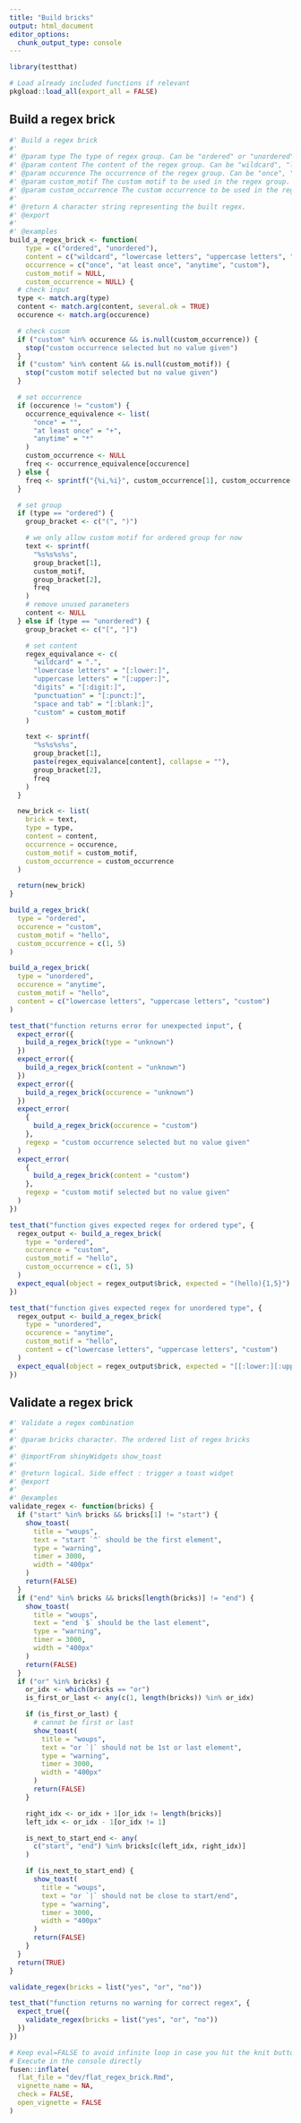 ```yaml
---
title: "Build bricks"
output: html_document
editor_options:
  chunk_output_type: console
---
```


```r
library(testthat)
```

```r
# Load already included functions if relevant
pkgload::load_all(export_all = FALSE)
```

## Build a regex brick

```r
#' Build a regex brick
#'
#' @param type The type of regex group. Can be "ordered" or "unordered".
#' @param content The content of the regex group. Can be "wildcard", "lowercase letters", "uppercase letters", "digits", "punctuation", "space and tab", or "custom".
#' @param occurence The occurrence of the regex group. Can be "once", "at least once", "anytime", or "custom".
#' @param custom_motif The custom motif to be used in the regex group. Only applicable if "custom" is selected for the content parameter.
#' @param custom_occurrence The custom occurrence to be used in the regex group. Only applicable if "custom" is selected for the occurrence parameter.
#'
#' @return A character string representing the built regex.
#' @export
#'
#' @examples
build_a_regex_brick <- function(
    type = c("ordered", "unordered"),
    content = c("wildcard", "lowercase letters", "uppercase letters", "digits", "punctuation", "space and tab", "custom"),
    occurrence = c("once", "at least once", "anytime", "custom"),
    custom_motif = NULL,
    custom_occurrence = NULL) {
  # check input
  type <- match.arg(type)
  content <- match.arg(content, several.ok = TRUE)
  occurence <- match.arg(occurence)

  # check cusom
  if ("custom" %in% occurence && is.null(custom_occurrence)) {
    stop("custom occurrence selected but no value given")
  }
  if ("custom" %in% content && is.null(custom_motif)) {
    stop("custom motif selected but no value given")
  }

  # set occurrence
  if (occurence != "custom") {
    occurrence_equivalence <- list(
      "once" = "",
      "at least once" = "+",
      "anytime" = "*"
    )
    custom_occurrence <- NULL
    freq <- occurrence_equivalence[occurence]
  } else {
    freq <- sprintf("{%i,%i}", custom_occurrence[1], custom_occurrence[2])
  }

  # set group
  if (type == "ordered") {
    group_bracket <- c("(", ")")

    # we only allow custom motif for ordered group for now
    text <- sprintf(
      "%s%s%s%s",
      group_bracket[1],
      custom_motif,
      group_bracket[2],
      freq
    )
    # remove unused parameters
    content <- NULL
  } else if (type == "unordered") {
    group_bracket <- c("[", "]")

    # set content
    regex_equivalance <- c(
      "wildcard" = ".",
      "lowercase letters" = "[:lower:]",
      "uppercase letters" = "[:upper:]",
      "digits" = "[:digit:]",
      "punctuation" = "[:punct:]",
      "space and tab" = "[:blank:]",
      "custom" = custom_motif
    )

    text <- sprintf(
      "%s%s%s%s",
      group_bracket[1],
      paste(regex_equivalance[content], collapse = ""),
      group_bracket[2],
      freq
    )
  }

  new_brick <- list(
    brick = text,
    type = type,
    content = content,
    occurrence = occurence,
    custom_motif = custom_motif,
    custom_occurrence = custom_occurrence
  )

  return(new_brick)
}
```

```r
build_a_regex_brick(
  type = "ordered",
  occurence = "custom",
  custom_motif = "hello",
  custom_occurrence = c(1, 5)
)

build_a_regex_brick(
  type = "unordered",
  occurence = "anytime",
  custom_motif = "hello",
  content = c("lowercase letters", "uppercase letters", "custom")
)
```

```r
test_that("function returns error for unexpected input", {
  expect_error({
    build_a_regex_brick(type = "unknown")
  })
  expect_error({
    build_a_regex_brick(content = "unknown")
  })
  expect_error({
    build_a_regex_brick(occurence = "unknown")
  })
  expect_error(
    {
      build_a_regex_brick(occurence = "custom")
    },
    regexp = "custom occurrence selected but no value given"
  )
  expect_error(
    {
      build_a_regex_brick(content = "custom")
    },
    regexp = "custom motif selected but no value given"
  )
})

test_that("function gives expected regex for ordered type", {
  regex_output <- build_a_regex_brick(
    type = "ordered",
    occurence = "custom",
    custom_motif = "hello",
    custom_occurrence = c(1, 5)
  )
  expect_equal(object = regex_output$brick, expected = "(hello){1,5}")
})

test_that("function gives expected regex for unordered type", {
  regex_output <- build_a_regex_brick(
    type = "unordered",
    occurence = "anytime",
    custom_motif = "hello",
    content = c("lowercase letters", "uppercase letters", "custom")
  )
  expect_equal(object = regex_output$brick, expected = "[[:lower:][:upper:]hello]*")
})
```

## Validate a regex brick

```r
#' Validate a regex combination
#'
#' @param bricks character. The ordered list of regex bricks
#'
#' @importFrom shinyWidgets show_toast
#'
#' @return logical. Side effect : trigger a toast widget
#' @export
#'
#' @examples
validate_regex <- function(bricks) {
  if ("start" %in% bricks && bricks[1] != "start") {
    show_toast(
      title = "woups",
      text = "start `^` should be the first element",
      type = "warning",
      timer = 3000,
      width = "400px"
    )
    return(FALSE)
  }
  if ("end" %in% bricks && bricks[length(bricks)] != "end") {
    show_toast(
      title = "woups",
      text = "end `$` should be the last element",
      type = "warning",
      timer = 3000,
      width = "400px"
    )
    return(FALSE)
  }
  if ("or" %in% bricks) {
    or_idx <- which(bricks == "or")
    is_first_or_last <- any(c(1, length(bricks)) %in% or_idx)

    if (is_first_or_last) {
      # cannot be first or last
      show_toast(
        title = "woups",
        text = "or `|` should not be 1st or last element",
        type = "warning",
        timer = 3000,
        width = "400px"
      )
      return(FALSE)
    }

    right_idx <- or_idx + 1[or_idx != length(bricks)]
    left_idx <- or_idx - 1[or_idx != 1]

    is_next_to_start_end <- any(
      c("start", "end") %in% bricks[c(left_idx, right_idx)]
    )

    if (is_next_to_start_end) {
      show_toast(
        title = "woups",
        text = "or `|` should not be close to start/end",
        type = "warning",
        timer = 3000,
        width = "400px"
      )
      return(FALSE)
    }
  }
  return(TRUE)
}
```

```r
validate_regex(bricks = list("yes", "or", "no"))
```

```r
test_that("function returns no warning for correct regex", {
  expect_true({
    validate_regex(bricks = list("yes", "or", "no"))
  })
})
```


```r
# Keep eval=FALSE to avoid infinite loop in case you hit the knit button
# Execute in the console directly
fusen::inflate(
  flat_file = "dev/flat_regex_brick.Rmd",
  vignette_name = NA,
  check = FALSE,
  open_vignette = FALSE
)
```
